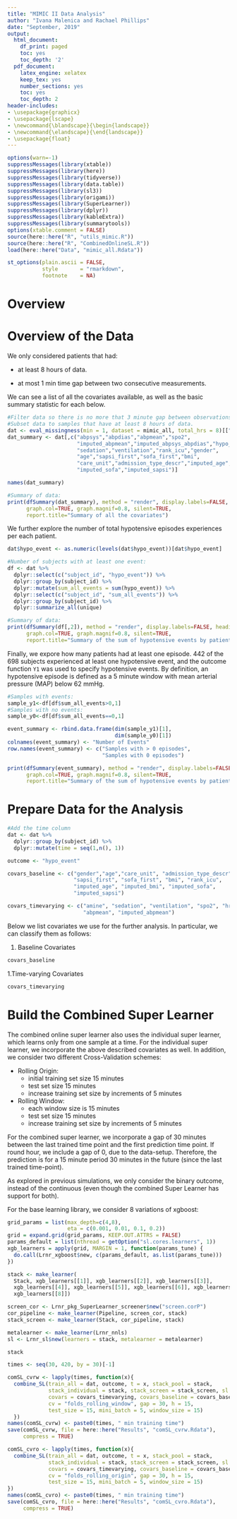 ```yaml
---
title: "MIMIC II Data Analysis"
author: "Ivana Malenica and Rachael Phillips"
date: "September, 2019"
output:
  html_document:
    df_print: paged
    toc: yes
    toc_depth: '2'
  pdf_document:
    latex_engine: xelatex
    keep_tex: yes
    number_sections: yes
    toc: yes
    toc_depth: 2
header-includes:
- \usepackage{graphicx}
- \usepackage{lscape}
- \newcommand{\blandscape}{\begin{landscape}}
- \newcommand{\elandscape}{\end{landscape}}
- \usepackage{float}
---
```


```r
options(warn=-1)
suppressMessages(library(xtable))
suppressMessages(library(here))
suppressMessages(library(tidyverse))
suppressMessages(library(data.table))
suppressMessages(library(sl3))
suppressMessages(library(origami))
suppressMessages(library(SuperLearner))
suppressMessages(library(dplyr))
suppressMessages(library(kableExtra))
suppressMessages(library(summarytools))
options(xtable.comment = FALSE)
source(here::here("R", "utils_mimic.R"))
source(here::here("R", "CombinedOnlineSL.R"))
load(here::here("Data", "mimic_all.Rdata"))

st_options(plain.ascii = FALSE,
           style       = "rmarkdown",
           footnote    = NA)
```

# Overview {-}

# Overview of the Data

We only considered patients that had:

* at least 8 hours of data.

* at most 1 min time gap between two consecutive measurements. 

\vspace{.2in}

We can see a list of all the covariates available, as well as the basic 
summary statistic for each below. 

\vspace{.2in}
```r
#Filter data so there is no more that 3 minute gap between observations.
#Subset data to samples that have at least 8 hours of data.
dat <- eval_missingness(min = 1, dataset = mimic_all, total_hrs = 8)[["dat"]] 
dat_summary <- dat[,c("abpsys","abpdias","abpmean","spo2", 
                      "imputed_abpmean","imputed_abpsys_abpdias","hypo_event","amine",
                      "sedation","ventilation","rank_icu","gender",
                      "age","sapsi_first","sofa_first","bmi",
                      "care_unit","admission_type_descr","imputed_age","imputed_bmi",
                      "imputed_sofa","imputed_sapsi")]

names(dat_summary)

#Summary of data:
print(dfSummary(dat_summary), method = "render", display.labels=FALSE, headings=TRUE,
      graph.col=TRUE, graph.magnif=0.8, silent=TRUE,
      report.title="Summary of all the covariates")
```

\vspace{.2in}

We further explore the number of total hypotensive episodes experiences per each 
patient.

\vspace{.2in}

```r
dat$hypo_event <- as.numeric(levels(dat$hypo_event))[dat$hypo_event]

#Number of subjects with at least one event:
df <- dat %>%
  dplyr::select(c("subject_id", "hypo_event")) %>%
  dplyr::group_by(subject_id) %>%
  dplyr::mutate(sum_all_events = sum(hypo_event)) %>%
  dplyr::select(c("subject_id", "sum_all_events")) %>%
  dplyr::group_by(subject_id) %>%
  dplyr::summarize_all(unique)

#Summary of data:
print(dfSummary(df[,2]), method = "render", display.labels=FALSE, headings=TRUE,
      graph.col=TRUE, graph.magnif=0.8, silent=TRUE,
      report.title="Summary of the sum of hypotensive events by patient")
```

Finally, we expore how many patients had at least one episode. 
442 of the 698 subjects experienced at least one hypotensive event, and the 
outcome function `Y1` was used to specify hypotensive events. By definition, 
an hypotensive episode is defined as a 5 minute window with mean arterial pressure (MAP) 
below 62 mmHg.

```r
#Samples with events:
sample_y1<-df[df$sum_all_events>0,1]
#Samples with no events:
sample_y0<-df[df$sum_all_events==0,1]

event_summary <- rbind.data.frame(dim(sample_y1)[1],
                                  dim(sample_y0)[1])
colnames(event_summary) <- "Number of Events"
row.names(event_summary) <- c("Samples with > 0 episodes",
                              "Samples with 0 episodes")

print(dfSummary(event_summary), method = "render", display.labels=FALSE, headings=TRUE,
      graph.col=TRUE, graph.magnif=0.8, silent=TRUE,
      report.title="Summary of the sum of hypotensive events by patient")
```

# Prepare Data for the Analysis

```r
#Add the time column
dat <- dat %>%
  dplyr::group_by(subject_id) %>%
  dplyr::mutate(time = seq(1,n(), 1))

outcome <- "hypo_event"

covars_baseline <- c("gender","age","care_unit", "admission_type_descr", 
                     "sapsi_first", "sofa_first", "bmi", "rank_icu",
                     "imputed_age", "imputed_bmi", "imputed_sofa", 
                     "imputed_sapsi")

covars_timevarying <- c("amine", "sedation", "ventilation", "spo2", "hr", 
                        "abpmean", "imputed_abpmean")
```

Below we list covariates we use for the further analysis. In particular, we can 
classify them as follows:

1. Baseline Covariates

```r
covars_baseline
```

1.Time-varying Covariates

```r
covars_timevarying
```

# Build the Combined Super Learner

The combined online super learner also uses the individual super learner, which 
learns only from one sample at a time. For the individual super learner, we 
incorporate the above described covariates as well. In addition, we consider two 
different Cross-Validation schemes:

* Rolling Origin:
  * initial training set size 15 minutes
  * test set size 15 minutes
  * increase training set size by increments of 5 minutes

* Rolling Window:  
  * each window size is 15 minutes
  * test set size 15 minutes
  * increase training set size by increments of 5 minutes
  
For the combined super learner, we  incorporate a gap of 30 minutes between the 
last trained time point and the first prediction time point. If round hour, we include
a gap of 0, due to the data-setup. Therefore, the
prediction is for a 15 minute period 30 minutes in the future (since the last 
trained time-point). 

As explored in previous simulations, we only consider the binary outcome, 
instead of the continuous (even though the combined Super Learner has support for both).
  
For the base learning library, we consider 8 variations of xgboost: 

```r
grid_params = list(max_depth=c(4,8),
                   eta = c(0.001, 0.01, 0.1, 0.2))
grid = expand.grid(grid_params, KEEP.OUT.ATTRS = FALSE)
params_default = list(nthread = getOption("sl.cores.learners", 1))
xgb_learners = apply(grid, MARGIN = 1, function(params_tune) {
  do.call(Lrnr_xgboost$new, c(params_default, as.list(params_tune)))
})

stack <- make_learner(
  Stack, xgb_learners[[1]], xgb_learners[[2]], xgb_learners[[3]],
  xgb_learners[[4]], xgb_learners[[5]], xgb_learners[[6]], xgb_learners[[7]], 
  xgb_learners[[8]])

screen_cor <- Lrnr_pkg_SuperLearner_screener$new("screen.corP")
cor_pipeline <- make_learner(Pipeline, screen_cor, stack)
stack_screen <- make_learner(Stack, cor_pipeline, stack)

metalearner <- make_learner(Lrnr_nnls)
sl <- Lrnr_sl$new(learners = stack, metalearner = metalearner)

stack
```

```r
times <- seq(30, 420, by = 30)[-1]

comSL_cvrw <- lapply(times, function(x){
  combine_SL(train_all = dat, outcome, t = x, stack_pool = stack, 
             stack_individual = stack, stack_screen = stack_screen, sl = sl,
             covars = covars_timevarying, covars_baseline = covars_baseline,
             cv = "folds_rolling_window", gap = 30, h = 15, 
             test_size = 15, mini_batch = 5, window_size = 15)
  })
names(comSL_cvrw) <- paste0(times, " min training time")
save(comSL_cvrw, file = here::here("Results", "comSL_cvrw.Rdata"), 
     compress = TRUE)

comSL_cvro <- lapply(times, function(x){
  combine_SL(train_all = dat, outcome, t = x, stack_pool = stack, 
             stack_individual = stack, stack_screen = stack_screen, sl = sl,
             covars = covars_timevarying, covars_baseline = covars_baseline,
             cv = "folds_rolling_origin", gap = 30, h = 15, 
             test_size = 15, mini_batch = 5, window_size = 15)
})
names(comSL_cvro) <- paste0(times, " min training time")
save(comSL_cvro, file = here::here("Results", "comSL_cvro.Rdata"), 
     compress = TRUE)
```

